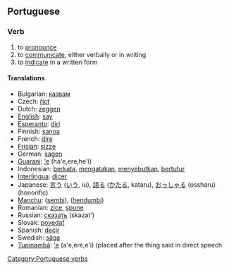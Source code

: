 ==Portuguese==
===Verb===
# to [[pronounce]]
# to [[communicate]], either verbally or in writing
# to [[indicate]] in a written form

====Translations====
*Bulgarian: [[казвам]]
*Czech: [[říct]]
*Dutch: [[zeggen]]
*[[English]]: [[say]]
*[[Esperanto]]: [[diri]]
*Finnish: [[sanoa]]
*French: [[dire]]
*[[Frisian]]: [[sizze]]
*German: [[sagen]]
*[[Guaraní]]: [['e]] (ha'e,ere,he'i)
*Indonesian: [[kata|berkata]], [[kata|mengatakan]], [[sebut|menyebutkan]], [[tutur|bertutur]]
*[[Interlingua]]: [[dicer]]
*Japanese: [[言う]] ([[いう]], iu), [[語る]] ([[かたる]], kataru), [[おっしゃる]] (ossharu) (honorific)
*[[Manchu]]: ([[sembi]]), ([[hendumbi]])
*Romanian: [[zice]], [[spune]]
*Russian: [[сказать]] (skazat')
*Slovak: [[povedať]]
*Spanish: [[decir]]
*Swedish: [[säga]]
*[[Tupinambá]]: [['e]] (a'e,eré,e'i) (placed after the thing said in direct speech

[[Category:Portuguese verbs]]